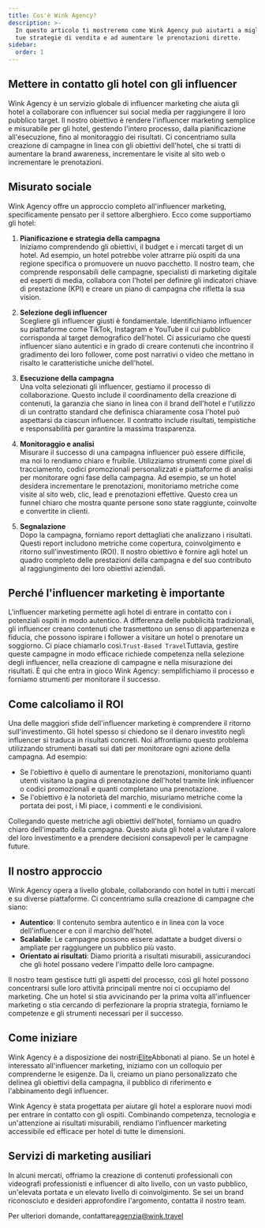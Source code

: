 ```yaml
---
title: Cos'è Wink Agency?
description: >-
  In questo articolo ti mostreremo come Wink Agency può aiutarti a migliorare le
  tue strategie di vendita e ad aumentare le prenotazioni dirette.
sidebar:
  order: 1
---
```


## Mettere in contatto gli hotel con gli influencer

Wink Agency è un servizio globale di influencer marketing che aiuta gli hotel a collaborare con influencer sui social media per raggiungere il loro pubblico target. Il nostro obiettivo è rendere l'influencer marketing semplice e misurabile per gli hotel, gestendo l'intero processo, dalla pianificazione all'esecuzione, fino al monitoraggio dei risultati. Ci concentriamo sulla creazione di campagne in linea con gli obiettivi dell'hotel, che si tratti di aumentare la brand awareness, incrementare le visite al sito web o incrementare le prenotazioni.

## Misurato sociale

Wink Agency offre un approccio completo all'influencer marketing, specificamente pensato per il settore alberghiero. Ecco come supportiamo gli hotel:

1. **Pianificazione e strategia della campagna**\
   Iniziamo comprendendo gli obiettivi, il budget e i mercati target di un hotel. Ad esempio, un hotel potrebbe voler attrarre più ospiti da una regione specifica o promuovere un nuovo pacchetto. Il nostro team, che comprende responsabili delle campagne, specialisti di marketing digitale ed esperti di media, collabora con l'hotel per definire gli indicatori chiave di prestazione (KPI) e creare un piano di campagna che rifletta la sua vision.

2. **Selezione degli influencer**\
   Scegliere gli influencer giusti è fondamentale. Identifichiamo influencer su piattaforme come TikTok, Instagram e YouTube il cui pubblico corrisponda al target demografico dell'hotel. Ci assicuriamo che questi influencer siano autentici e in grado di creare contenuti che incontrino il gradimento dei loro follower, come post narrativi o video che mettano in risalto le caratteristiche uniche dell'hotel.

3. **Esecuzione della campagna**\
   Una volta selezionati gli influencer, gestiamo il processo di collaborazione. Questo include il coordinamento della creazione di contenuti, la garanzia che siano in linea con il brand dell'hotel e l'utilizzo di un contratto standard che definisca chiaramente cosa l'hotel può aspettarsi da ciascun influencer. Il contratto include risultati, tempistiche e responsabilità per garantire la massima trasparenza.

4. **Monitoraggio e analisi**\
   Misurare il successo di una campagna influencer può essere difficile, ma noi lo rendiamo chiaro e fruibile. Utilizziamo strumenti come pixel di tracciamento, codici promozionali personalizzati e piattaforme di analisi per monitorare ogni fase della campagna. Ad esempio, se un hotel desidera incrementare le prenotazioni, monitoriamo metriche come visite al sito web, clic, lead e prenotazioni effettive. Questo crea un funnel chiaro che mostra quante persone sono state raggiunte, coinvolte e convertite in clienti.

5. **Segnalazione**\
   Dopo la campagna, forniamo report dettagliati che analizzano i risultati. Questi report includono metriche come copertura, coinvolgimento e ritorno sull'investimento (ROI). Il nostro obiettivo è fornire agli hotel un quadro completo delle prestazioni della campagna e del suo contributo al raggiungimento dei loro obiettivi aziendali.

## Perché l'influencer marketing è importante

L'influencer marketing permette agli hotel di entrare in contatto con i potenziali ospiti in modo autentico. A differenza delle pubblicità tradizionali, gli influencer creano contenuti che trasmettono un senso di appartenenza e fiducia, che possono ispirare i follower a visitare un hotel o prenotare un soggiorno. Ci piace chiamarlo così.`Trust-Based Travel`Tuttavia, gestire queste campagne in modo efficace richiede competenza nella selezione degli influencer, nella creazione di campagne e nella misurazione dei risultati. È qui che entra in gioco Wink Agency: semplifichiamo il processo e forniamo strumenti per monitorare il successo.

## Come calcoliamo il ROI

Una delle maggiori sfide dell'influencer marketing è comprendere il ritorno sull'investimento. Gli hotel spesso si chiedono se il denaro investito negli influencer si traduca in risultati concreti. Noi affrontiamo questo problema utilizzando strumenti basati sui dati per monitorare ogni azione della campagna. Ad esempio:

* Se l'obiettivo è quello di aumentare le prenotazioni, monitoriamo quanti utenti visitano la pagina di prenotazione dell'hotel tramite link influencer o codici promozionali e quanti completano una prenotazione.
* Se l'obiettivo è la notorietà del marchio, misuriamo metriche come la portata dei post, i Mi piace, i commenti e le condivisioni.

Collegando queste metriche agli obiettivi dell'hotel, forniamo un quadro chiaro dell'impatto della campagna. Questo aiuta gli hotel a valutare il valore del loro investimento e a prendere decisioni consapevoli per le campagne future.

## Il nostro approccio

Wink Agency opera a livello globale, collaborando con hotel in tutti i mercati e su diverse piattaforme. Ci concentriamo sulla creazione di campagne che siano:

* **Autentico**: Il contenuto sembra autentico e in linea con la voce dell'influencer e con il marchio dell'hotel.
* **Scalabile**: Le campagne possono essere adattate a budget diversi o ampliate per raggiungere un pubblico più vasto.
* **Orientato ai risultati**: Diamo priorità a risultati misurabili, assicurandoci che gli hotel possano vedere l'impatto delle loro campagne.

Il nostro team gestisce tutti gli aspetti del processo, così gli hotel possono concentrarsi sulle loro attività principali mentre noi ci occupiamo del marketing. Che un hotel si stia avvicinando per la prima volta all'influencer marketing o stia cercando di perfezionare la propria strategia, forniamo le competenze e gli strumenti necessari per il successo.

## Come iniziare

Wink Agency è a disposizione dei nostri[Elite](/managed-social/what-is-managed-social/#subscription-tiers)Abbonati al piano.
Se un hotel è interessato all'influencer marketing, iniziamo con un colloquio per comprenderne le esigenze.
Da lì, creiamo un piano personalizzato che delinea gli obiettivi della campagna, il pubblico di riferimento e l'abbinamento degli influencer.

Wink Agency è stata progettata per aiutare gli hotel a esplorare nuovi modi per entrare in contatto con gli ospiti. Combinando competenza, tecnologia e un'attenzione ai risultati misurabili, rendiamo l'influencer marketing accessibile ed efficace per hotel di tutte le dimensioni.

## Servizi di marketing ausiliari

In alcuni mercati, offriamo la creazione di contenuti professionali con videografi professionisti e influencer di alto livello, con un vasto pubblico, un'elevata portata e un elevato livello di coinvolgimento. Se sei un brand riconosciuto e desideri approfondire l'argomento, contatta il nostro team.

Per ulteriori domande, contattare[agenzia@wink.travel](mailto://agency@wink.travel)

